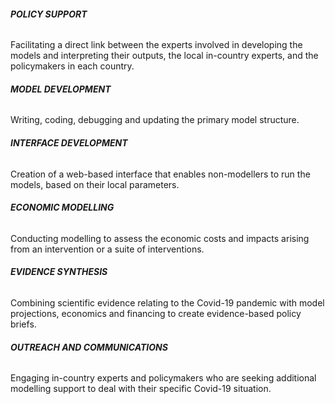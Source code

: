 
::: {.grid}

::: {.g-col-4}
###### **POLICY SUPPORT**

Facilitating a direct link between the experts involved in developing the models and interpreting their outputs, the local in-country experts, and the policymakers in each country.
:::

::: {.g-col-4}
###### **MODEL DEVELOPMENT**

Writing, coding, debugging and updating the primary model structure.

:::

::: {.g-col-4}
###### **INTERFACE DEVELOPMENT**

Creation of a web-based interface that enables non-modellers to run the models, based on their local parameters.

:::

::: {.g-col-4}
###### **ECONOMIC MODELLING**

Conducting modelling to assess the economic costs and impacts arising from an intervention or a suite of interventions.

:::

::: {.g-col-4}
###### **EVIDENCE SYNTHESIS**

Combining scientific evidence relating to the Covid-19 pandemic with model projections, economics and financing to create evidence-based policy briefs.

:::

::: {.g-col-4}
###### **OUTREACH AND COMMUNICATIONS**

Engaging in-country experts and policymakers who are seeking additional modelling support to deal with their specific Covid-19 situation.

:::

:::
